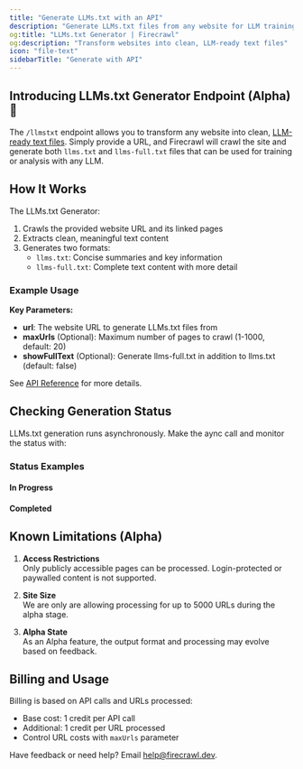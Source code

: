 ```yaml
---
title: "Generate LLMs.txt with an API"
description: "Generate LLMs.txt files from any website for LLM training and analysis"
og:title: "LLMs.txt Generator | Firecrawl"
og:description: "Transform websites into clean, LLM-ready text files"
icon: "file-text"
sidebarTitle: "Generate with API"
---
```



## Introducing LLMs.txt Generator Endpoint (Alpha) 📃

The `/llmstxt` endpoint allows you to transform any website into clean, [LLM-ready text files](https://www.firecrawl.dev/blog/How-to-Create-an-llms-txt-File-for-Any-Website). Simply provide a URL, and Firecrawl will crawl the site and generate both `llms.txt` and `llms-full.txt` files that can be used for training or analysis with any LLM.

## How It Works

The LLMs.txt Generator:
1. Crawls the provided website URL and its linked pages
2. Extracts clean, meaningful text content
3. Generates two formats:
   - `llms.txt`: Concise summaries and key information
   - `llms-full.txt`: Complete text content with more detail

### Example Usage

<CodeGroup>

<GenerateLLMsTxtPython />
<GenerateLLMsTxtNode />
<GenerateLLMsTxtCURL />

</CodeGroup>

**Key Parameters:**

- **url**: The website URL to generate LLMs.txt files from
- **maxUrls** (Optional): Maximum number of pages to crawl (1-1000, default: 20)
- **showFullText** (Optional): Generate llms-full.txt in addition to llms.txt (default: false)

See [API Reference](/api-reference/endpoint/llmstxt) for more details.

## Checking Generation Status

LLMs.txt generation runs asynchronously. Make the aync call and monitor the status with:

<CodeGroup>

<CheckStatusPython />
<CheckStatusNode />
<CheckStatusCURL />

</CodeGroup>

### Status Examples

#### In Progress

<StatusPending />

#### Completed

<StatusCompleted />

## Known Limitations (Alpha)

1. **Access Restrictions**  
Only publicly accessible pages can be processed. Login-protected or paywalled content is not supported.

2. **Site Size**  
We are only are allowing processing for up to 5000 URLs during the alpha stage.

3. **Alpha State**  
As an Alpha feature, the output format and processing may evolve based on feedback.

## Billing and Usage

Billing is based on API calls and URLs processed:

- Base cost: 1 credit per API call
- Additional: 1 credit per URL processed
- Control URL costs with `maxUrls` parameter

Have feedback or need help? Email [help@firecrawl.dev](mailto:help@firecrawl.dev).
